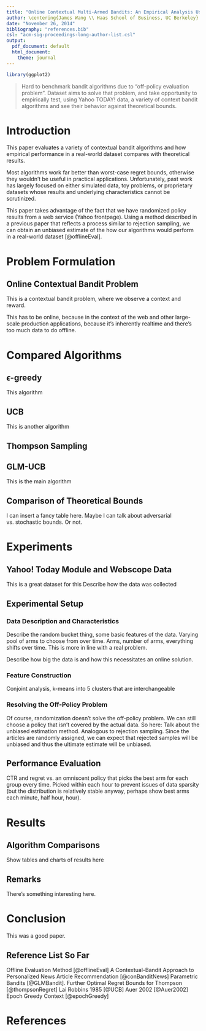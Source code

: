 ```yaml
---
title: "Online Contextual Multi-Armed Bandits: An Empirical Analysis Using News Article Recommendations"
author: \centering{James Wang \\ Haas School of Business, UC Berkeley}
date: "November 26, 2014"
bibliography: "references.bib"
csl: "acm-sig-proceedings-long-author-list.csl"
output:
  pdf_document: default
  html_document:
    theme: journal
---
```


```r
library(ggplot2)
```

\begin{center}\subsection{Abstract}\end{center}
> Hard to benchmark bandit algorithms due to "off-policy evaluation problem". Dataset aims to solve that problem, and take opportunity to empirically test, using Yahoo TODAY! data, a variety of context bandit algorithms and see their behavior against theoretical bounds.

# Introduction
This paper evaluates a variety of contextual bandit algorithms and how empirical performance in a real-world dataset compares with theoretical results.

Most algorithms work far better than worst-case regret bounds, otherwise they wouldn't be useful in practical applications. Unfortunately, past work has largely focused on either simulated data, toy problems, or proprietary datasets whose results and underlying characteristics cannot be scrutinized. 

This paper takes advantage of the fact that we have randomized policy results from a web service (Yahoo frontpage). Using a method described in a previous paper that reflects a process similar to rejection sampling, we can obtain an unbiased estimate of the how our algorithms would perform in a real-world dataset [@offlineEval].

# Problem Formulation

## Online Contextual Bandit Problem
This is a contextual bandit problem, where we observe a context and reward.

This has to be online, because in the context of the web and other large-scale production applications, because it's inherently realtime and there's too much data to do offline.

# Compared Algorithms

## $\epsilon$-greedy
This algorithm

## UCB
This is another algorithm

## Thompson Sampling

## GLM-UCB
This is the main algorithm

## Comparison of Theoretical Bounds
I can insert a fancy table here. Maybe I can talk about adversarial vs. stochastic bounds. Or not.

# Experiments
## Yahoo! Today Module and Webscope Data
This is a great dataset for this
Describe how the data was collected

## Experimental Setup
### Data Description and Characteristics
Describe the random bucket thing, some basic features of the data. Varying pool of arms to choose from over time. Arms, number of arms, everything shifts over time. This is more in line with a real problem.

Describe how big the data is and how this necessitates an online solution.

### Feature Construction
Conjoint analysis, k-means into 5 clusters that are interchangeable

### Resolving the Off-Policy Problem
Of course, randomization doesn't solve the off-policy problem. We can still choose a policy that isn't covered by the actual data. So here:
Talk about the unbiased estimation method. Analogous to rejection sampling. Since the articles are randomly assigned, we can expect that rejected samples will be unbiased and thus the ultimate estimate will be unbiased.

## Performance Evaluation
CTR and regret vs. an omniscent policy that picks the best arm for each group every time. Picked within each hour to prevent issues of data sparsity (but the distribution is relatively stable anyway, perhaps show best arms each minute, half hour, hour).

# Results
## Algorithm Comparisons
Show tables and charts of results here

## Remarks
There's something interesting here.

# Conclusion
This was a good paper.

## Reference List So Far

Offline Evaluation Method [@offlineEval] 
A Contextual-Bandit Approach to Personalized News Article Recommendation [@conBanditNews]
Parametric Bandits [@GLMBandit].
Further Optimal Regret Bounds for Thompson [@thompsonRegret]
Lai Robbins 1985 [@UCB]
Auer 2002 [@Auer2002]
Epoch Greedy Context [@epochGreedy]

# References
```r

```